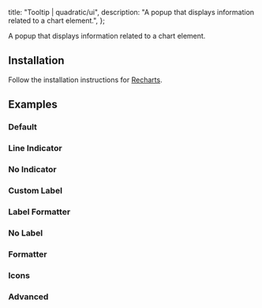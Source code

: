 
  title: "Tooltip | quadratic/ui",
  description: "A popup that displays information related to a chart element.",
};

<Title>Tooltip</Title>
<Description>A popup that displays information related to a chart element.</Description>
<ComponentPreview id="rechartsTooltip" />

## Installation
<Steps>

<StepTitle>Follow the installation instructions for [Recharts](/docs/charts/recharts/quickstart).</StepTitle>

</Steps>

## Examples

### Default
<ComponentPreview id="rechartsTooltip" />

### Line Indicator
<ComponentPreview id="rechartsTooltipLineIndicator" />

### No Indicator
<ComponentPreview id="rechartsTooltipNoIndicator" />

### Custom Label
<ComponentPreview id="rechartsTooltipCustomLabel" />

### Label Formatter
<ComponentPreview id="rechartsTooltipLabelFormatter" />

### No Label
<ComponentPreview id="rechartsTooltipNoLabel" />

### Formatter
<ComponentPreview id="rechartsTooltipFormatter" />

### Icons
<ComponentPreview id="rechartsTooltipIcons" />

### Advanced
<ComponentPreview id="rechartsTooltipAdvanced" />